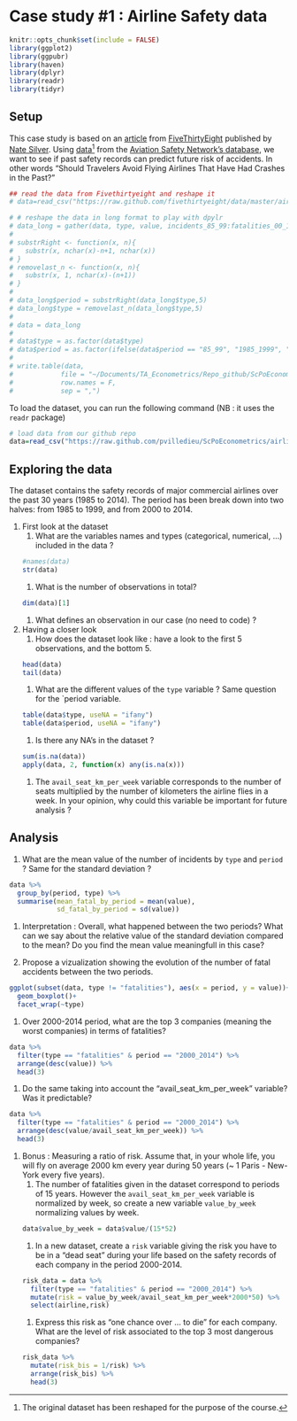 # Case study #1 : Airline Safety data

```r
knitr::opts_chunk$set(include = FALSE)
library(ggplot2)
library(ggpubr)
library(haven)
library(dplyr)
library(readr)
library(tidyr)
```

## Setup

This case study is based on an [article](https://fivethirtyeight.com/features/should-travelers-avoid-flying-airlines-that-have-had-crashes-in-the-past/) from [FiveThirtyEight](https://fivethirtyeight.com/) published by [Nate Silver](https://fivethirtyeight.com/contributors/nate-silver/). Using [data](https://github.com/fivethirtyeight/data/tree/master/airline-safety)^[The original dataset has been reshaped for the purpose of the course.] from the [Aviation Safety Network’s database](https://aviation-safety.net/index.php), we want to see if past safety records can predict future risk of accidents. In other words "Should Travelers Avoid Flying Airlines That Have Had Crashes in the Past?"

```r
## read the data from Fivethirtyeight and reshape it  
# data=read_csv("https://raw.github.com/fivethirtyeight/data/master/airline-safety/airline-safety.csv")

# # reshape the data in long format to play with dpylr
# data_long = gather(data, type, value, incidents_85_99:fatalities_00_14)
# 
# substrRight <- function(x, n){
#   substr(x, nchar(x)-n+1, nchar(x))
# }
# removelast_n <- function(x, n){
#   substr(x, 1, nchar(x)-(n+1))
# }
# 
# data_long$period = substrRight(data_long$type,5)
# data_long$type = removelast_n(data_long$type,5)
# 
# data = data_long
# 
# data$type = as.factor(data$type)
# data$period = as.factor(ifelse(data$period == "85_99", "1985_1999", "2000_2014"))
# 
# write.table(data,
#            file = "~/Documents/TA_Econometrics/Repo_github/ScPoEconometrics/airline-safety.csv",
#            row.names = F,
#            sep = ",")
```

To load the dataset, you can run the following command (NB : it uses the `readr` package)
```r
# load data from our github repo 
data=read_csv("https://raw.github.com/pvilledieu/ScPoEconometrics/airline_safety/inst/datasets/airline-safety.csv")
```

## Exploring the data

The dataset contains the safety records of major commercial airlines over the past 30 years (1985 to 2014). The period has been break down into two halves: from 1985 to 1999, and from 2000 to 2014.

1. First look at the dataset
    1. What are the variables names and types (categorical, numerical, ...) included in the data ?
    ```r
    #names(data)
    str(data)
    ```
    1. What is the number of observations in total?
    ```r
    dim(data)[1]
    ```
    1. What defines an observation in our case (no need to code) ? 
    
1. Having a  closer look
    1. How does the dataset look like : have a look to the first 5 observations, and the bottom 5. 
    ```r
    head(data)
    tail(data)
    ```
    1. What are the different values of the `type` variable ? Same question for the `period variable.
    ```r
    table(data$type, useNA = "ifany")
    table(data$period, useNA = "ifany")
    ```
    1. Is there any NA's in the dataset ?
    ```r
    sum(is.na(data))
    apply(data, 2, function(x) any(is.na(x)))
    ```
    1. The `avail_seat_km_per_week` variable corresponds to the number of seats multiplied by the number of kilometers the airline flies in a week. In your opinion, why could this variable be important for future analysis ?

## Analysis

1. What are the mean value of the number of incidents by `type` and `period` ? Same for the standard deviation ?
```r
data %>%
  group_by(period, type) %>% 
  summarise(mean_fatal_by_period = mean(value), 
            sd_fatal_by_period = sd(value))
```
1. Interpretation : Overall, what happened between the two periods? What can we say about the relative value of the standard deviation compared to the mean? Do you find the mean value meaningfull in this case? 

1. Propose a vizualization showing the evolution of the number of fatal accidents between the two periods. 
```r
ggplot(subset(data, type != "fatalities"), aes(x = period, y = value))+
  geom_boxplot()+
  facet_wrap(~type)
```
1. Over 2000-2014 period, what are the top 3 companies (meaning the worst companies) in terms of fatalities?
```r
data %>% 
  filter(type == "fatalities" & period == "2000_2014") %>%
  arrange(desc(value)) %>%
  head(3)
```
1. Do the same taking into account the "avail_seat_km_per_week" variable? Was it predictable? 
```r
data %>% 
  filter(type == "fatalities" & period == "2000_2014") %>%
  arrange(desc(value/avail_seat_km_per_week)) %>%
  head(3)
```
1. Bonus : Measuring a ratio of risk. Assume that, in your whole life, you will fly on average 2000 km every year during 50 years (~ 1 Paris - New-York every five years). 
    1. The number of fatalities given in the dataset correspond to periods of 15 years. However the `avail_seat_km_per_week` variable is normalized by week, so create a new variable `value_by_week` normalizing values by week.  
    ```r
    data$value_by_week = data$value/(15*52)
    ```
    1. In a new dataset, create a `risk` variable giving the risk you have to be in a "dead seat" during your life based on the safety records of each company in the period 2000-2014. 
    ```r
    risk_data = data %>% 
      filter(type == "fatalities" & period == "2000_2014") %>%
      mutate(risk = value_by_week/avail_seat_km_per_week*2000*50) %>%
      select(airline,risk)
    ```
    1. Express this risk as "one chance over ... to die" for each company. What are the level of risk associated to the top 3 most dangerous companies? 
    ```r
    risk_data %>% 
      mutate(risk_bis = 1/risk) %>%
      arrange(risk_bis) %>%
      head(3)
    ```
